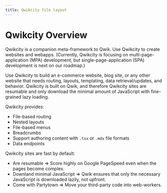 ```yaml
---
title: Qwikcity file layout
---
```


# Qwikcity Overview

Qwikcity is a companion meta-framework to Qwik. Use Qwikcity to create websites and webapps. (Currently, Qwikcity is focusing on multi-page-application (MPA) development, but single-page-application (SPA) development is next on our roadmap.)

Use Qwikcity to build an e-commerce website, blog site, or any other website that needs routing, layouts, templating, data retrieval/updates, and behavior. Qwikcity is built on Qwik, and therefore Qwikcity sites are resumable and only download the minimal amount of JavaScript with fine-grained lazy loading.

Qwikcity provides:
- File-based routing
- Nested layouts
- File-based menus
- Breadcrumbs
- Support authoring content with `.tsx` or `.mdx` file formats
- Data endpoints

Qwikcity sites are fast by default:
- Are resumable => Score highly on Google PageSpeed even when the pages become complex.
- Downland minimal JavaScript => Qwik ensures that only the necessary JavaScript is downloaded lazily, not upfront.
- Come with Partytown => Move your third-party code into web-workers.


